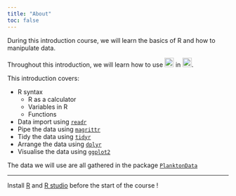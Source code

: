 ```yaml
---
title: "About"
toc: false
---
```

<style>
  body {
  background-image: url("assets/images/background4.svg");
  background-size: cover;
  background-repeat: no-repeat;
}
  
</style>

During this introduction course, we will learn the basics of R and how to manipulate data.

Throughout this introduction, we will learn how to use ![](./assets/images/Rlogo.svg){height=1.5em style=margin-bottom;} in ![](./assets/images/RSTUDIO.png){height=1.5em style=margin-bottom;}.

This introduction covers:

- R syntax
  + R as a calculator
  + Variables in R
  + Functions
- Data import using [`readr`](https://readr.tidyverse.org/)
- Pipe the data using [`magrittr`](https://magrittr.tidyverse.org/)
- Tidy the data using [`tidyr`](https://tidyr.tidyverse.org/)
- Arrange the data using [`dplyr`](https://dplyr.tidyverse.org/)
- Visualise the data using [`ggplot2`](https://ggplot2.tidyverse.org/)



The data we will use are all gathered in the package [`PlanktonData`](https://kmgjan.github.io/PlanktonData/)

----

Install [R](https://ftp.acc.umu.se/mirror/CRAN/) and [R studio](https://posit.co/download/rstudio-desktop/) before the start of the course !

